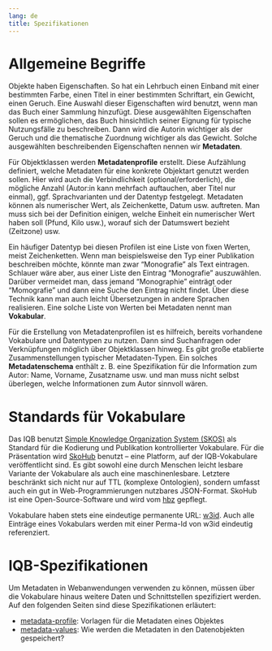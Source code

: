 ```yaml
---
lang: de
title: Spezifikationen
---
```


# Allgemeine Begriffe

Objekte haben Eigenschaften. So hat ein Lehrbuch einen Einband mit einer bestimmten Farbe, einen Titel in einer bestimmten Schriftart, ein Gewicht, einen Geruch. Eine Auswahl dieser Eigenschaften wird benutzt, wenn man das Buch einer Sammlung hinzufügt. Diese ausgewählten Eigenschaften sollen es ermöglichen, das Buch hinsichtlich seiner Eignung für typische Nutzungsfälle zu beschreiben. Dann wird die Autorin wichtiger als der Geruch und die thematische Zuordnung wichtiger als das Gewicht. Solche ausgewählten beschreibenden Eigenschaften nennen wir **Metadaten**.

Für Objektklassen werden **Metadatenprofile** erstellt. Diese Aufzählung definiert, welche Metadaten für eine konkrete Objektart genutzt werden sollen. Hier wird auch die Verbindlichkeit (optional/erforderlich), die mögliche Anzahl (Autor:in kann mehrfach auftauchen, aber Titel nur einmal), ggf. Sprachvarianten und der Datentyp festgelegt. Metadaten können als numerischer Wert, als Zeichenkette, Datum usw. auftreten. Man muss sich bei der Definition einigen, welche Einheit ein numerischer Wert haben soll (Pfund, Kilo usw.), worauf sich der Datumswert bezieht (Zeitzone) usw.

Ein häufiger Datentyp bei diesen Profilen ist eine Liste von fixen Werten, meist Zeichenketten. Wenn man beispielsweise den Typ einer Publikation beschreiben möchte, könnte man zwar "Monografie" als Text eintragen. Schlauer wäre aber, aus einer Liste den Eintrag "Monografie" auszuwählen. Darüber vermeidet man, dass jemand "Monographie" einträgt oder "Momografie" und dann eine Suche den Eintrag nicht findet. Über diese Technik kann man auch leicht Übersetzungen in andere Sprachen realisieren. Eine solche Liste von Werten bei Metadaten nennt man **Vokabular**.

Für die Erstellung von Metadatenprofilen ist es hilfreich, bereits vorhandene Vokabulare und Datentypen zu nutzen. Dann sind Suchanfragen oder Verknüpfungen möglich über Objektklassen hinweg. Es gibt große etablierte Zusammenstellungen typischer Metadaten-Typen. Ein solches **Metadatenschema** enthält z. B. eine Spezifikation für die Information zum Autor: Name, Vorname, Zusatzname usw. und man muss nicht selbst überlegen, welche Informationen zum Autor sinnvoll wären.

# Standards für Vokabulare

Das IQB benutzt [Simple Knowledge Organization System (SKOS)](https://www.w3.org/2004/02/skos/) als Standard für die Kodierung und Publikation kontrollierter Vokabulare. Für die Präsentation wird [SkoHub](https://skohub.io/) benutzt -- eine Platform, auf der IQB-Vokabulare veröffentlicht sind. Es gibt sowohl eine durch Menschen leicht lesbare Variante der Vokabulare als auch eine maschinenlesbare. Letztere beschränkt sich nicht nur auf TTL (komplexe Ontologien), sondern umfasst auch ein gut in Web-Programmierungen nutzbares JSON-Format. SkoHub ist eine Open-Source-Software und wird vom [hbz](https://www.hbz-nrw.de/) gepflegt.

Vokabulare haben stets eine eindeutige permanente URL: [w3id](https://w3id.org/). Auch alle Einträge eines Vokabulars werden mit einer Perma-Id von w3id eindeutig referenziert.

# IQB-Spezifikationen

Um Metadaten in Webanwendungen verwenden zu können, müssen über die Vokabulare hinaus weitere Daten und Schnittstellen spezifiziert werden. Auf den folgenden Seiten sind diese Spezifikationen erläutert:

* [metadata-profile](metadata-profile.qmd): Vorlagen für die Metadaten eines Objektes
* [metadata-values](metadata-values.qmd): Wie werden die Metadaten in den Datenobjekten gespeichert?
